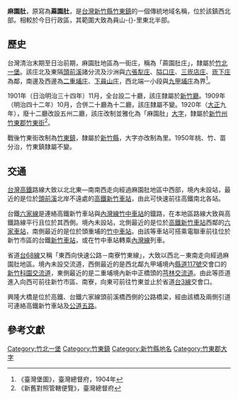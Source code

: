 {{noteTA
|1 = zh-cn:庄; zh-hk:庄; zh-tw:庄;
}}
'''麻園肚'''，原寫為'''蔴園肚'''，是[[台灣|台灣]][[新竹縣|新竹縣]][[竹東鎮|竹東鎮]]的一個傳統地域名稱，位於該鎮西北部。相較於今日行政區，其範圍大致為員山-{}-里東北半部。

==歷史==
台灣清治末期至日治前期，麻園肚地區為一街庄，稱為「蔴園肚庄」，隸屬於[[竹北一堡|竹北一堡]]。該庄北及東隔[[頭前溪|頭前溪]]諸分流及沙洲與[[六家_(大字)|六張犁庄]]、[[隘口庄|隘口庄]]、[[三崁店_(新竹縣)|三崁店庄]]、[[崁下庄|崁下庄]]為鄰，南邊及西邊為[[二重埔_(新竹縣)|二重埔庄]]、[[下員山庄|下員山庄]]，西北端一小段與[[九甲埔庄|九甲埔庄]]為界<ref>《臺灣堡圖》，臺灣總督府，1904年</ref>。

1901年（日治明治三十四年）11月，全台設二十廳，該庄隸屬於[[新竹廳|新竹廳]]。1909年（明治四十二年）10月，合併二十廳為十二廳，該庄隸屬不變。1920年（[[大正|大正]]九年），廢十二廳改設五州二廳，該庄改制並雅化為「麻園肚」[[大字|大字]]，隸屬於[[新竹州|新竹州]][[竹東郡|竹東郡]][[竹東街|竹東街]]<ref>《新舊對照管轄便覽》，臺灣總督府</ref>。

戰後竹東街改制為[[竹東鎮|竹東鎮]]，隸屬於[[新竹縣|新竹縣]]，大字亦改制為里。1950年桃、竹、苗分治，竹東鎮隸屬不變。

==交通==
[[台灣高鐵|台灣高鐵]]路線大致以北北東—南南西走向經過麻園肚地區中西部，境內未設站，最近的是位於[[頭前溪|頭前溪]]北岸不遠處的[[高鐵新竹車站|高鐵新竹車站]]，由此可快速前往高鐵南北各站。

台鐵[[六家線|六家線]]是連絡高鐵新竹車站與[[內灣線|內灣線]][[竹中車站|竹中車站]]的鐡路，在本地區路線大致與高鐵路線平行且位於其西側。境內未設站，北側最近的是位於[[高鐵新竹車站|高鐵新竹車站]]西鄰的[[六家車站|六家車站]]，南側最近的是位於頭重埔的[[竹中車站|竹中車站]]。由該等車站可搭乘電聯車前往位於新竹市區的台鐵[[新竹車站|新竹車站]]，或在竹中車站轉乘[[內灣線|內灣線]]列車。

省道[[台68線|台68線]]又稱「東西向快速公路－南寮竹東線」，大致以西北－東南走向經過麻園肚地區。境內未設交流道，西側最近的是西北鄰九甲埔境內[[縣道117號|縣道117號]]交會口的[[新竹科園交流道|新竹科園交流道]]，東側最近的是二重埔境內新中正橋頭的[[芎林交流道|芎林交流道]]。由此等匝道進入向西可前往新竹市區、南寮，向東可前往竹東並止於省道[[台3線|台3線]]交會口。

興隆大橋是位於高鐵、台鐵六家線頭前溪橋西側的公路橋梁，經由該橋及兩側引道可連絡高鐵新竹車站及[[公道五路|公道五路]]。

==參考文獻==
{{reflist}}

{{竹東郡}}

[[Category:竹北一堡|Category:竹北一堡]]
[[Category:竹東鎮|Category:竹東鎮]]
[[Category:新竹縣地名|Category:新竹縣地名]]
[[Category:竹東郡大字|Category:竹東郡大字]]